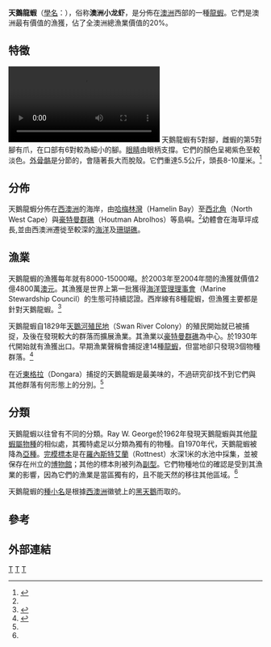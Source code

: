 {{Speciesbox 
| taxon = Panulirus cygnus
| image = Panulirus cygnus juv 01 gnangarra (cropped).jpg
| image_caption = 幼蝦
| binomial_authority = [[R._W._George|George]], 1962
}}

'''天鵝龍蝦'''（[[學名|學名]]：''{{lang|la|Panulirus cygnus}}''），俗称'''澳洲小龙虾'''，是分佈在[[澳洲|澳洲]]西部的一種[[龍蝦|龍蝦]]。它們是澳洲最有價值的漁獲，佔了全澳洲總漁業價值的20%。

== 特徵 ==

[[File:Panulirus_cygnus2010.ogv|thumb]]
天鵝龍蝦有5對腳，雌蝦的第5對腳有爪，在口部有6對較為細小的腳。[[眼睛|眼睛]]由眼柄支撐。它們的顏色呈褐紫色至較淡色。[[外骨骼|外骨骼]]是分節的，會隨著長大而脫殼。它們重達5.5公斤，頭長8-10厘米。<ref name="ADW">{{cite web|url=http://animaldiversity.ummz.umich.edu/site/accounts/information/Panulirus_cygnus.html|title=''Panulirus cygnus''|last=Saunders|first=D.|date=2004|publisher=Animal Diversity Web|accessdate=2009-01-12|archive-date=2011-05-21|archive-url=https://web.archive.org/web/20110521193532/http://animaldiversity.ummz.umich.edu/site/accounts/information/Panulirus_cygnus.html|dead-url=no}}</ref>

== 分佈 ==
天鵝龍蝦分佈在[[西澳洲|西澳洲]]的海岸，由[[哈梅林灣|哈梅林灣]]（Hamelin Bay）至[[西北角|西北角]]（North West Cape）與[[豪特曼群礁|豪特曼群礁]]（Houtman Abrolhos）等島嶼。<ref name="ADW"/>幼體會在海草坪成長,並由西澳洲遷徙至較深的[[海洋|海洋]]及[[珊瑚礁|珊瑚礁]]。

== 漁業 ==
天鵝龍蝦的漁獲每年就有8000-15000噸。於2003年至2004年間的漁獲就價值2億4800萬[[澳元|澳元]]。其漁獲是世界上第一批獲得[[海洋管理理事會|海洋管理理事會]]（Marine Stewardship Council）的生態可持續認證。西岸線有8種龍蝦，但漁獲主要都是針對天鵝龍蝦。<ref>{{cite web|publisher=West Australian Fisheries Department|work=Commercial Fisheries of Western Australia|url=http://www.fish.wa.gov.au/comm/broc/lobster/index.html|title=Western Rock Lobster|deadurl=yes|archiveurl=https://web.archive.org/web/20050408115551/http://www.fish.wa.gov.au/comm/broc/lobster/index.html|archivedate=2005-04-08|access-date=2010-06-02}}</ref>

天鵝龍蝦自1829年[[天鵝河殖民地|天鵝河殖民地]]（Swan River Colony）的殖民開始就已被捕捉，及後在發現較大的群落而擴展漁業。其漁業以[[豪特曼群礁|豪特曼群礁]]為中心。於1930年代開始就有漁獲出口。早期漁業聲稱會捕捉達14種[[龍蝦|龍蝦]]，但當地卻只發現3個物種群落。<ref name="Gray">{{cite book en|author=H. Gray|title=The western rock lobster, ''Panulirus cygnus'' (Volume 1)|location=Geraldton, Western Australia|publisher=Westralian Books|year=1992–1999|id=ISBN 0-9594105-3-8}}</ref>

在近[[東格拉|東格拉]]（Dongara）捕捉的天鵝龍蝦是最美味的，不過研究卻找不到它們與其他群落有何形態上的分別。<ref name="Gray"/>

== 分類 ==
天鵝龍蝦以往曾有不同的分類。Ray W. George於1962年發現天鵝龍蝦與其他[[龍蝦屬|龍蝦屬]][[物種|物種]]的相似處，其獨特處足以分類為獨有的物種。自1970年代，天鵝龍蝦被降為[[亞種|亞種]]。[[完模標本|完模標本]]是在[[羅內斯特艾蘭|羅內斯特艾蘭]]（Rottnest）水深1米的水池中採集，並被保存在州立的[[博物館|博物館]]；其他的標本則被列為[[副型|副型]]。它們物種地位的確認是受到其漁業的影響，因為它們的漁業是當區獨有的，且不能天然的移往其他區域。<ref name="Gray"/>

天鵝龍蝦的[[種小名|種小名]]是根據[[西澳洲|西澳洲]]徽號上的[[黑天鵝|黑天鵝]]而取的。

== 參考 ==
{{reflist}}

==外部連結==
{{Commonscat|Panulirus cygnus}}
{{Edible crustaceans}}
{{taxonbar}}
[[Category:_1962年描述的动物|T]]
[[Category:澳大利亞甲殼動物|T]]
[[Category:龍蝦屬|T]]